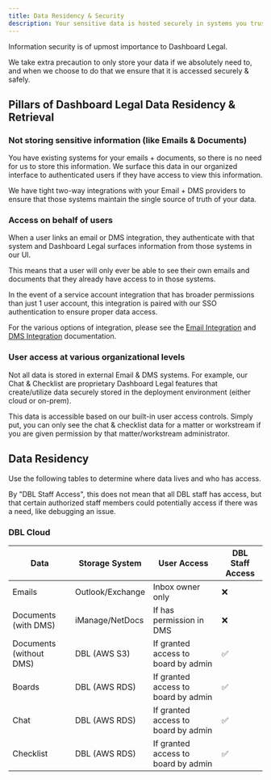 ```yaml
---
title: Data Residency & Security
description: Your sensitive data is hosted securely in systems you trust
---
```


Information security is of upmost importance to Dashboard Legal.

We take extra precaution to only store your data if we absolutely need to, and when we choose to do that we ensure that it is accessed securely & safely. 


## Pillars of Dashboard Legal Data Residency & Retrieval

### Not storing sensitive information (like Emails & Documents)
You have existing systems for your emails + documents, so there is no need for us to store this information. We surface this data in our organized interface to authenticated users if they have access to view this information.

We have tight two-way integrations with your Email + DMS providers to ensure that those systems maintain the single source of truth of your data.


### Access on behalf of users
When a user links an email or DMS integration, they authenticate with that system and Dashboard Legal surfaces information from those systems in our UI.

This means that a user will only ever be able to see their own emails and documents that they already have access to in those systems.

In the event of a service account integration that has broader permissions than just 1 user account, this integration is paired with our SSO authentication to ensure proper data access.

For the various options of integration, please see the [Email Integration](../email/configuring-integrations) and [DMS Integration](../documents/imanage) documentation.

### User access at various organizational levels
Not all data is stored in external Email & DMS systems. For example, our Chat & Checklist are proprietary Dashboard Legal features that create/utilize data securely stored in the deployment environment (either cloud or on-prem).

This data is accessible based on our built-in user access controls. Simply put, you can only see the chat & checklist data for a matter or workstream if you are given permission by that matter/workstream administrator.


## Data Residency
Use the following tables to determine where data lives and who has access.

By "DBL Staff Access", this does not mean that all DBL staff has access, but that certain authorized staff members could potentially access if there was a need, like debugging an issue.

### DBL Cloud
| Data | Storage System | User Access | DBL Staff Access |
| ----------    | - | -------- | ----------- |
| Emails | Outlook/Exchange| Inbox owner only | ❌ |
| Documents (with DMS) | iManage/NetDocs | If has permission in DMS | ❌ |
| Documents (without DMS) | DBL (AWS S3) | If granted access to board by admin | ✅ |
| Boards | DBL (AWS RDS) | If granted access to board by admin | ✅ |
| Chat | DBL (AWS RDS) | If granted access to board by admin | ✅ |
| Checklist | DBL (AWS RDS) | If granted access to board by admin | ✅ |

